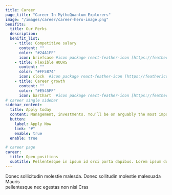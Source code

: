 ```yaml
---
title: Career
page_title: "Career In MythoQuantum Explorers"
image: "/images/career/career-hero-image.png"
benifits:
  title: Our Perks
  description: 
  benifit_list:
    - title: Competitive salary
      content: ""
      color: "#24A1FF"
      icon: briefcase #icon package react-feather-icon [https://feathericons.com]
    - title: Flexible HOURS
      content: ""
      color: "#FF5874"
      icon: clock  #icon package react-feather-icon [https://feathericons.com]
    - title: Career growth
      content: ""
      color: "#E545FF"
      icon: barChart  #icon package react-feather-icon [https://feathericons.com]
# career single sidebar
sidebar_content:
  title: Apply today
  content: Management, investments. You’ll be on arguably the most important position at the company the front lines helping
  button:
    label: Apply Now
    link: "#"
    enable: true
  enable: true

# career page
career:
  title: Open positions
  subtitle: Pellentesque in ipsum id orci porta dapibus. Lorem ipsum dolor amet, consectetur <br/> adipiscing elit. Praesent sapien massa, convallis
---
```


Donec sollicitudin molestie malesda. Donec sollitudin molestie malesuada Mauris <br/> pellentesque nec egestas non nisi Cras

